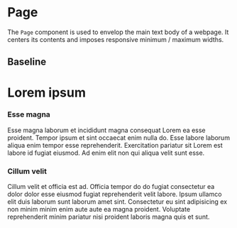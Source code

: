 
<Meta title="Layout/Page" component={Page}/>

# Page

The `Page` component is used to envelop the main text body of a webpage.
It centers its contents and imposes responsive minimum / maximum widths.

## Baseline

<Canvas>
	<Story name="Baseline">
		<Page>
			<h1>Lorem ipsum</h1>
			<h3>Esse magna</h3>
			<p>Esse magna laborum et incididunt magna consequat Lorem ea esse proident. Tempor ipsum et sint occaecat enim nulla do. Esse labore laborum aliqua enim tempor esse reprehenderit. Exercitation pariatur sit Lorem est labore id fugiat eiusmod. Ad enim elit non qui aliqua velit sunt esse.</p>
			<h3>Cillum velit</h3>
			<p>Cillum velit et officia est ad. Officia tempor do do fugiat consectetur ea dolor dolor esse eiusmod fugiat reprehenderit velit labore. Ipsum ullamco elit duis laborum sunt laborum amet sint. Consectetur eu sint adipisicing ex non minim minim enim aute aute ea magna proident. Voluptate reprehenderit minim pariatur nisi proident laboris magna quis et sunt.</p>
		</Page>
	</Story>
</Canvas>

